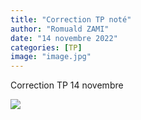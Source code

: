 ```yaml
---
title: "Correction TP noté"
author: "Romuald ZAMI"
date: "14 novembre 2022"
categories: [TP]
image: "image.jpg"
---
```


Correction TP 14 novembre



![](https://ih1.redbubble.net/image.792468872.0542/pp,504x498-pad,600x600,f8f8f8.jpg)
